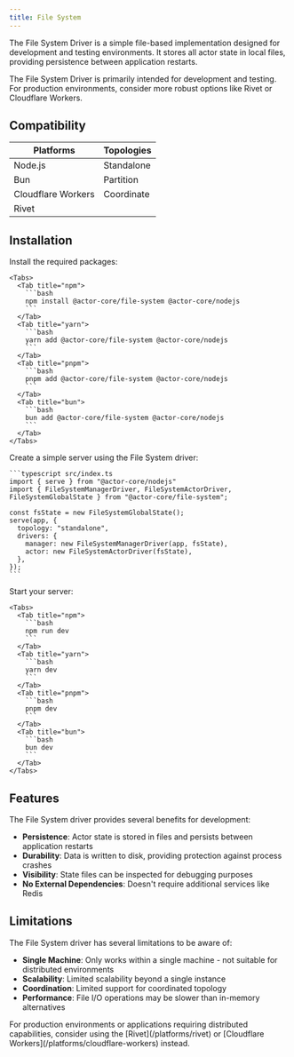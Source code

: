 ```yaml
---
title: File System
---
```



The File System Driver is a simple file-based implementation designed for development and testing environments. It stores all actor state in local files, providing persistence between application restarts.

<DriverNote />

<Warning>
  The File System Driver is primarily intended for development and testing. For production environments, consider more robust options like Rivet or Cloudflare Workers.
</Warning>

## Compatibility

| Platforms | Topologies |
| --------- | ---------- |
| <Icon icon="check" iconType="solid" /> Node.js | <Icon icon="check" iconType="solid" /> Standalone |
| <Icon icon="check" iconType="solid" /> Bun     | <Icon icon="xmark" iconType="solid" color="gray" /> Partition  |
| <Icon icon="xmark" iconType="solid" color="gray" /> Cloudflare Workers | <Icon icon="xmark" iconType="solid" color="gray" /> Coordinate |
| <Icon icon="xmark" iconType="solid" color="gray" /> Rivet   |            |

## Installation

<Steps>
  <Step>
    Install the required packages:

    <Tabs>
      <Tab title="npm">
        ```bash
        npm install @actor-core/file-system @actor-core/nodejs
        ```
      </Tab>
      <Tab title="yarn">
        ```bash
        yarn add @actor-core/file-system @actor-core/nodejs
        ```
      </Tab>
      <Tab title="pnpm">
        ```bash
        pnpm add @actor-core/file-system @actor-core/nodejs
        ```
      </Tab>
      <Tab title="bun">
        ```bash
        bun add @actor-core/file-system @actor-core/nodejs
        ```
      </Tab>
    </Tabs>
  </Step>

  <Step>
    Create a simple server using the File System driver:

    ```typescript src/index.ts
    import { serve } from "@actor-core/nodejs"
    import { FileSystemManagerDriver, FileSystemActorDriver, FileSystemGlobalState } from "@actor-core/file-system";

    const fsState = new FileSystemGlobalState();
    serve(app, {
      topology: "standalone",
      drivers: {
        manager: new FileSystemManagerDriver(app, fsState),
        actor: new FileSystemActorDriver(fsState),
      },
    });
    ```
  </Step>

  <Step>
    Start your server:

    <Tabs>
      <Tab title="npm">
        ```bash
        npm run dev
        ```
      </Tab>
      <Tab title="yarn">
        ```bash
        yarn dev
        ```
      </Tab>
      <Tab title="pnpm">
        ```bash
        pnpm dev
        ```
      </Tab>
      <Tab title="bun">
        ```bash
        bun dev
        ```
      </Tab>
    </Tabs>
  </Step>
</Steps>

## Features

The File System driver provides several benefits for development:

- **Persistence**: Actor state is stored in files and persists between application restarts
- **Durability**: Data is written to disk, providing protection against process crashes
- **Visibility**: State files can be inspected for debugging purposes
- **No External Dependencies**: Doesn't require additional services like Redis

## Limitations

The File System driver has several limitations to be aware of:

- **Single Machine**: Only works within a single machine - not suitable for distributed environments 
- **Scalability**: Limited scalability beyond a single instance
- **Coordination**: Limited support for coordinated topology
- **Performance**: File I/O operations may be slower than in-memory alternatives

<Tip>
  For production environments or applications requiring distributed capabilities, consider using the [Rivet](/platforms/rivet) or [Cloudflare Workers](/platforms/cloudflare-workers) instead.
</Tip>

